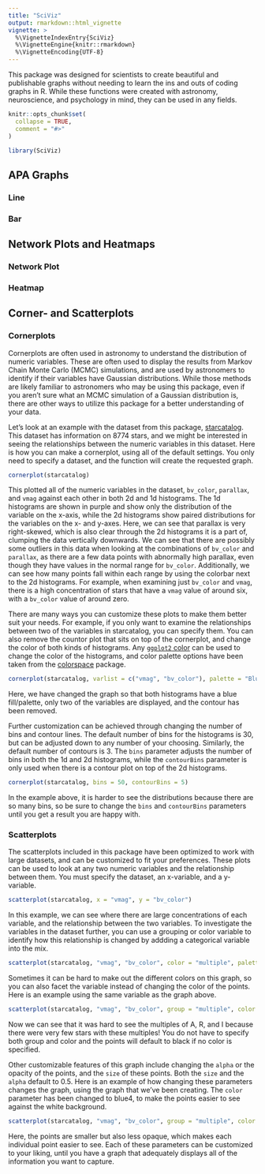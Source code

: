 ```yaml
---
title: "SciViz"
output: rmarkdown::html_vignette
vignette: >
  %\VignetteIndexEntry{SciViz}
  %\VignetteEngine{knitr::rmarkdown}
  %\VignetteEncoding{UTF-8}
---
```


This package was designed for scientists to create beautiful and publishable graphs without needing to learn the ins and outs of coding graphs in R. While these functions were created with astronomy, neuroscience, and psychology in mind, they can be used in any fields. 

```r
knitr::opts_chunk$set(
  collapse = TRUE,
  comment = "#>"
)
```

```r
library(SciViz)
```

## APA Graphs 

### Line 

### Bar 

## Network Plots and Heatmaps 

### Network Plot 

### Heatmap 

## Corner- and Scatterplots

### Cornerplots 

Cornerplots are often used in astronomy to understand the distribution of numeric variables. These are often used to display the results from Markov Chain Monte Carlo (MCMC) simulations, and are used by astronomers to identify if their variables have Gaussian distributions. While those methods are likely familiar to astronomers who may be using this package, even if you aren't sure what an MCMC simulation of a Gaussian distribution is, there are other ways to utilize this package for a better understanding of your data. 

Let's look at an example with the dataset from this package, [starcatalog](). This dataset has information on 8774 stars, and we might be interested in seeing the relationships between the numeric variables in this dataset. Here is how you can make a cornerplot, using all of the default settings. You only need to specify a dataset, and the function will create the requested graph.  

```r
cornerplot(starcatalog)
```

This plotted all of the numeric variables in the dataset, `bv_color`, `parallax`, and `vmag` against each other in both 2d and 1d histograms. The 1d histograms are shown in purple and show only the distribution of the variable on the x-axis, while the 2d histograms show paired distributions for the variables on the x- and y-axes. Here, we can see that parallax is very right-skewed, which is also clear through the 2d histograms it is a part of, clumping the data vertically downwards. We can see that there are possibly some outliers in this data when looking at the combinations of `bv_color` and `parallax`, as there are a few data points with abnormally high parallax, even though they have values in the normal range for `bv_color`. Additionally, we can see how many points fall within each range by using the colorbar next to the 2d histograms. For example, when examining just `bv_color` and `vmag`, there is a high concentration of stars that have a `vmag` value of around six, with a `bv_color` value of around zero. 

There are many ways you can customize these plots to make them better suit your needs. For example, if you only want to examine the relationships between two of the variables in starcatalog, you can specify them. You can also remove the countor plot that sits on top of the cornerplot, and change the color of both kinds of histograms. Any [`ggplot2` color](https://sape.inf.usi.ch/quick-reference/ggplot2/colour) can be used to change the color of the histograms, and color palette options have been taken from the [colorspace](https://colorspace.r-forge.r-project.org/articles/ggplot2_color_scales.html#available-palettes) package. 

```r
cornerplot(starcatalog, varlist = c("vmag", "bv_color"), palette = "Blues", fill="dodgerblue3", contour = FALSE)
```

Here, we have changed the graph so that both histograms have a blue fill/palette, only two of the variables are displayed, and the contour has been removed. 

Further customization can be achieved through changing the number of bins and contour lines. The default number of bins for the histograms is 30, but can be adjusted down to any number of your choosing. Similarly, the default number of contours is 3. The `bins` parameter adjusts the number of bins in both the 1d and 2d histograms, while the `contourBins` parameter is only used when there is a contour plot on top of the 2d histograms.

```r
cornerplot(starcatalog, bins = 50, contourBins = 5)
```

In the example above, it is harder to see the distributions because there are so many bins, so be sure to change the `bins` and `contourBins` parameters until you get a result you are happy with. 

### Scatterplots 

The scatterplots included in this package have been optimized to work with large datasets, and can be customized to fit your preferences. These plots can be used to look at any two numeric variables and the relationship between them. You must specify the dataset, an x-variable, and a y-variable. 

```r
scatterplot(starcatalog, x = "vmag", y = "bv_color")
```

In this example, we can see where there are large concentrations of each variable, and the relationship between the two variables. To investigate the variables in the dataset further, you can use a grouping or color variable to identify how this relationship is changed by addding a categorical variable into the mix. 

```r
scatterplot(starcatalog, "vmag", "bv_color", color = "multiple", palette = "Viridis")
```

Sometimes it can be hard to make out the different colors on this graph, so you can also facet the variable instead of changing the color of the points. Here is an example using the same variable as the graph above. 

```r
scatterplot(starcatalog, "vmag", "bv_color", group = "multiple", color = "multiple", palette = "Viridis")
```

Now we can see that it was hard to see the multiples of A, R, and I because there were very few stars with these multiples! You do not have to specify both group and color and the points will default to black if no color is specified. 

Other customizable features of this graph include changing the `alpha` or the opacity of the points, and the `size` of these points. Both the `size` and the `alpha` default to 0.5. Here is an example of how changing these parameters changes the graph, using the graph that we've been creating. The `color` parameter has been changed to blue4, to make the points easier to see against the white background. 

```r
scatterplot(starcatalog, "vmag", "bv_color", group = "multiple", color = "blue4", palette = "Viridis", size = 0.2, alpha = 0.8)
```

Here, the points are smaller but also less opaque, which makes each individual point easier to see. Each of these parameters can be customized to your liking, until you have a graph that adequately displays all of the information you want to capture. 
